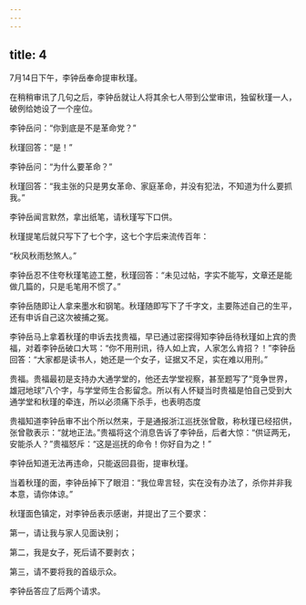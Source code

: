 ```yaml
---
---
---
```

title: 4
---



7月14日下午，李钟岳奉命提审秋瑾。

在稍稍审讯了几句之后，李钟岳就让人将其余七人带到公堂审讯，独留秋瑾一人，破例给她设了一个座位。

李钟岳问：“你到底是不是革命党？”

秋瑾回答：“是！”

李钟岳问：“为什么要革命？”

秋瑾回答：“我主张的只是男女革命、家庭革命，并没有犯法，不知道为什么要抓我。”

李钟岳闻言默然，拿出纸笔，请秋瑾写下口供。

秋瑾提笔后就只写下了七个字，这七个字后来流传百年：

“秋风秋雨愁煞人。”

李钟岳忍不住夸秋瑾笔迹工整，秋瑾回答：“未见过帖，字实不能写，文章还是能做几篇的，只是毛笔用不惯了。”

李钟岳随即让人拿来墨水和钢笔。秋瑾随即写下了千字文，主要陈述自己的生平，还有申诉自己这次被捕之冤。

李钟岳马上拿着秋瑾的申诉去找贵福，早已通过密探得知李钟岳待秋瑾如上宾的贵福，对着李钟岳破口大骂：“你不用刑讯，待人如上宾，人家怎么肯招？！”李钟岳回答：“大家都是读书人，她还是一个女子，证据又不足，实在难以用刑。”

贵福。贵福最初是支持办大通学堂的，他还去学堂视察，甚至题写了“竞争世界，雄冠地球”八个字，与学堂师生合影留念。所以有人怀疑当时贵福是怕自己受到大通学堂和秋瑾的牵连，所以必须痛下杀手，也表明态度



贵福知道李钟岳审不出个所以然来，于是通报浙江巡抚张曾敭，称秋瑾已经招供，张曾敭表示：“就地正法。”贵福将这个消息告诉了李钟岳，后者大惊：“供证两无，安能杀人？”贵福怒斥：“这是巡抚的命令！你好自为之！”

李钟岳知道无法再违命，只能返回县衙，提审秋瑾。

当着秋瑾的面，李钟岳掉下了眼泪：“我位卑言轻，实在没有办法了，杀你并非我本意，请你体谅。”

秋瑾面色镇定，对李钟岳表示感谢，并提出了三个要求：

第一，请让我与家人见面诀别；

第二，我是女子，死后请不要剥衣；

第三，请不要将我的首级示众。

李钟岳答应了后两个请求。